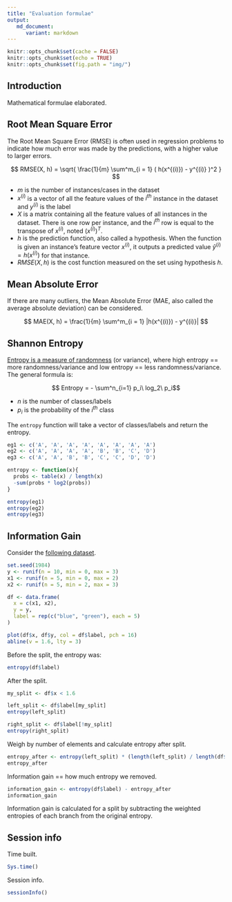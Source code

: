 ```yaml
---
title: "Evaluation formulae"
output:
   md_document:
      variant: markdown
---
```


```r
knitr::opts_chunk$set(cache = FALSE)
knitr::opts_chunk$set(echo = TRUE)
knitr::opts_chunk$set(fig.path = "img/")
```

## Introduction

Mathematical formulae elaborated.

## Root Mean Square Error

The Root Mean Square Error (RMSE) is often used in regression problems to indicate how much error was made by the predictions, with a higher value to larger errors.

$$ RMSE(X, h) = \sqrt{ \frac{1}{m} \sum^m_{i = 1} ( h(x^{(i)}) - y^{(i)} )^2 } $$

* $m$ is the number of instances/cases in the dataset
* $x^{(i)}$ is a vector of all the feature values of the $i^{th}$ instance in the dataset and $y^{(i)}$ is the label
* $X$ is a matrix containing all the feature values of all instances in the dataset. There is one row per instance, and the $i^{th}$ row is equal to the transpose of $x^{(i)}$, noted $(x^{(i)})^T$.
* $h$ is the prediction function, also called a hypothesis. When the function is given an instance's feature vector $x^{(i)}$, it outputs a predicted value $\hat{y}^{(i)} = h(x^{(i)})$ for that instance.
* $RMSE(X,h)$ is the cost function measured on the set using hypothesis $h$.

## Mean Absolute Error

If there are many outliers, the Mean Absolute Error (MAE, also called the average absolute deviation) can be considered.

$$ MAE(X, h) = \frac{1}{m} \sum^m_{i = 1} |h(x^{(i)}) - y^{(i)}| $$

## Shannon Entropy

[Entropy is a measure of randomness](https://medium.com/udacity/shannon-entropy-information-gain-and-picking-balls-from-buckets-5810d35d54b4) (or variance), where high entropy == more randomness/variance and low entropy == less randomness/variance. The general formula  is:

$$ Entropy = - \sum^n_{i=1} p_i\ log_2\ p_i$$

* $n$ is the number of classes/labels
* $p_i$ is the probability of the $i^{th}$ class

The `entropy` function will take a vector of classes/labels and return the entropy.

```r
eg1 <- c('A', 'A', 'A', 'A', 'A', 'A', 'A', 'A')
eg2 <- c('A', 'A', 'A', 'A', 'B', 'B', 'C', 'D')
eg3 <- c('A', 'A', 'B', 'B', 'C', 'C', 'D', 'D')

entropy <- function(x){
  probs <- table(x) / length(x)
  -sum(probs * log2(probs))
}

entropy(eg1)
entropy(eg2)
entropy(eg3)
```

## Information Gain

Consider the [following dataset](https://victorzhou.com/blog/information-gain/).

```r
set.seed(1984)
y <- runif(n = 10, min = 0, max = 3)
x1 <- runif(n = 5, min = 0, max = 2)
x2 <- runif(n = 5, min = 2, max = 3)

df <- data.frame(
  x = c(x1, x2),
  y = y,
  label = rep(c("blue", "green"), each = 5)
)

plot(df$x, df$y, col = df$label, pch = 16)
abline(v = 1.6, lty = 3)
```

Before the split, the entropy was:

```r
entropy(df$label)
```

After the split.

```r
my_split <- df$x < 1.6

left_split <- df$label[my_split]
entropy(left_split)

right_split <- df$label[!my_split]
entropy(right_split)
```

Weigh by number of elements and calculate entropy after split.

```r
entropy_after <- entropy(left_split) * (length(left_split) / length(df$label)) + entropy(right_split) * (length(right_split) / length(df$label))
entropy_after
```

Information gain == how much entropy we removed.

```r
information_gain <- entropy(df$label) - entropy_after
information_gain
```

Information gain is calculated for a split by subtracting the weighted entropies of each branch from the original entropy.

## Session info

Time built.

```r
Sys.time()
```

Session info.

```r
sessionInfo()
```
